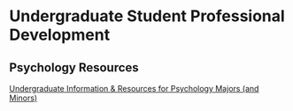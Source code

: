 # Undergraduate Student Professional Development

## Psychology Resources

[Undergraduate Information & Resources for Psychology Majors (and Minors)](https://sites.google.com/a/wfu.edu/psych/home)

